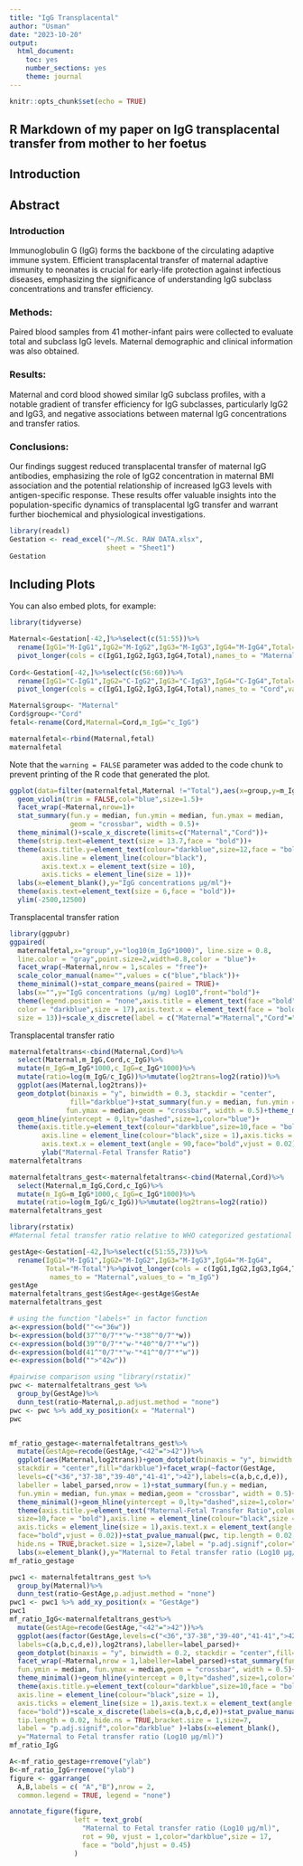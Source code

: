```yaml
---
title: "IgG Transplacental"
author: "Usman"
date: "2023-10-20"
output:
  html_document: 
    toc: yes
    number_sections: yes
    theme: journal
---
```


```r
knitr::opts_chunk$set(echo = TRUE)
```

## R Markdown of my paper on IgG transplacental transfer from mother to her foetus 

## **Introduction**

## **Abstract**

### **Introduction**

Immunoglobulin G (IgG) forms the backbone of the circulating adaptive immune system. Efficient transplacental transfer of maternal adaptive immunity to neonates is crucial for early-life protection against infectious diseases, emphasizing the significance of understanding IgG subclass concentrations and transfer efficiency.

### **Methods**: 

Paired blood samples from 41 mother-infant pairs were collected to evaluate total and subclass IgG levels. Maternal demographic and clinical information was also obtained.

### **Results**: 

Maternal and cord blood showed similar IgG subclass profiles, with a notable gradient of transfer efficiency for IgG subclasses, particularly IgG2 and IgG3, and negative associations between maternal IgG concentrations and transfer ratios.

### **Conclusions**: 

Our findings suggest reduced transplacental transfer of maternal IgG antibodies, emphasizing the role of IgG2 concentration in maternal BMI association and the potential relationship of increased IgG3 levels with antigen-specific response. These results offer valuable insights into the population-specific dynamics of transplacental IgG transfer and warrant further biochemical and physiological investigations.



```r
library(readxl)
Gestation <- read_excel("~/M.Sc. RAW DATA.xlsx", 
                        sheet = "Sheet1")
Gestation

```

## Including Plots

You can also embed plots, for example:
```r
library(tidyverse)
```


```r

Maternal<-Gestation[-42,]%>%select(c(51:55))%>%
  rename(IgG1="M-IgG1",IgG2="M-IgG2",IgG3="M-IgG3",IgG4="M-IgG4",Total="M-Total")%>%
  pivot_longer(cols = c(IgG1,IgG2,IgG3,IgG4,Total),names_to = "Maternal",values_to = "m_IgG")
          
Cord<-Gestation[-42,]%>%select(c(56:60))%>%
  rename(IgG1="C-IgG1",IgG2="C-IgG2",IgG3="C-IgG3",IgG4="C-IgG4",Total="C-Total")%>%
  pivot_longer(cols = c(IgG1,IgG2,IgG3,IgG4,Total),names_to = "Cord",values_to = "c_IgG")

Maternal$group<- "Maternal"
Cord$group<-"Cord"
fetal<-rename(Cord,Maternal=Cord,m_IgG="c_IgG")

maternalfetal<-rbind(Maternal,fetal)
maternalfetal
```

Note that the `warning = FALSE` parameter was added to the code chunk to prevent printing of the R code that generated the plot.
```r
ggplot(data=filter(maternalfetal,Maternal !="Total"),aes(x=group,y=m_IgG*1000))+
  geom_violin(trim = FALSE,col="blue",size=1.5)+
  facet_wrap(~Maternal,nrow=1)+
  stat_summary(fun.y = median, fun.ymin = median, fun.ymax = median,
               geom = "crossbar", width = 0.5)+
  theme_minimal()+scale_x_discrete(limits=c("Maternal","Cord"))+
  theme(strip.text=element_text(size = 13.7,face = "bold"))+
  theme(axis.title.y=element_text(colour="darkblue",size=12,face = "bold"),
        axis.line = element_line(colour="black"),
        axis.text.x = element_text(size = 10),
        axis.ticks = element_line(size = 1))+
  labs(x=element_blank(),y="IgG concentrations μg/ml")+
  theme(axis.text=element_text(size = 6,face = "bold"))+
  ylim(-2500,12500)
```

Transplacental transfer ration

```r
library(ggpubr)
ggpaired(
  maternalfetal,x="group",y="log10(m_IgG*1000)", line.size = 0.8,
  line.color = "gray",point.size=2,width=0.8,color = "blue")+
  facet_wrap(~Maternal,nrow = 1,scales = "free")+
  scale_color_manual(name="",values = c("blue","black"))+
  theme_minimal()+stat_compare_means(paired = TRUE)+
  labs(x="",y="IgG concentrations (µ/mg) Log10",front="bold")+
  theme(legend.position = "none",axis.title = element_text(face ="bold",
  color = "darkblue",size = 17),axis.text.x = element_text(face = "bold",
  size = 13))+scale_x_discrete(label = c("Maternal"="Maternal","Cord"="Cord"))

```


Transplacental transfer ratio


```r
maternalfetaltrans<-cbind(Maternal,Cord)%>%
  select(Maternal,m_IgG,Cord,c_IgG)%>%
  mutate(m_IgG=m_IgG*1000,c_IgG=c_IgG*1000)%>%
  mutate(ratio=log(m_IgG/c_IgG))%>%mutate(log2trans=log2(ratio))%>%
  ggplot(aes(Maternal,log2trans))+
  geom_dotplot(binaxis = "y", binwidth = 0.3, stackdir = "center",
               fill="darkblue")+stat_summary(fun.y = median, fun.ymin = median,
              fun.ymax = median,geom = "crossbar", width = 0.5)+theme_minimal()+
  geom_hline(yintercept = 0,lty="dashed",size=1,color="blue")+
  theme(axis.title.y=element_text(colour="darkblue",size=10,face = "bold"),
        axis.line = element_line(colour="black",size = 1),axis.ticks = element_line(size = 1),
        axis.text.x = element_text(angle = 90,face="bold",vjust = 0.02))+xlab("")+
        ylab("Maternal-Fetal Transfer Ratio")
maternalfetaltrans
```


```r

maternalfetaltrans_gest<-maternalfetaltrans<-cbind(Maternal,Cord)%>%
  select(Maternal,m_IgG,Cord,c_IgG)%>%
  mutate(m_IgG=m_IgG*1000,c_IgG=c_IgG*1000)%>%
  mutate(ratio=log(m_IgG/c_IgG))%>%mutate(log2trans=log2(ratio))
maternalfetaltrans_gest
```



```r
library(rstatix)
#Maternal fetal transfer ratio relative to WHO categorized gestational age

gestAge<-Gestation[-42,]%>%select(c(51:55,73))%>%
  rename(IgG1="M-IgG1",IgG2="M-IgG2",IgG3="M-IgG3",IgG4="M-IgG4",
         Total="M-Total")%>%pivot_longer(cols = c(IgG1,IgG2,IgG3,IgG4,Total),
          names_to = "Maternal",values_to = "m_IgG")
gestAge
maternalfetaltrans_gest$GestAge<-gestAge$GestAe
maternalfetaltrans_gest

# using the function "labels+" in factor function
a<-expression(bold(""<="36w"))
b<-expression(bold(37^"0/7"*"w-"*38^"0/7"*w))
c<-expression(bold(39^"0/7"*"w-"*40^"0/7"*"w"))
d<-expression(bold(41^"0/7"*"w-"*41^"0/7"*"w"))
e<-expression(bold("">"42w"))

#pairwise comparison using "library(rstatix)"
pwc <- maternalfetaltrans_gest %>%
  group_by(GestAge)%>%
  dunn_test(ratio~Maternal,p.adjust.method = "none")
pwc <- pwc %>% add_xy_position(x = "Maternal")
pwc


mf_ratio_gestage<-maternalfetaltrans_gest%>%
  mutate(GestAge=recode(GestAge,"<42"=">42"))%>%
  ggplot(aes(Maternal,log2trans))+geom_dotplot(binaxis = "y", binwidth = 0.15,
  stackdir = "center",fill="darkblue")+facet_wrap(~factor(GestAge,
  levels=c("<36","37-38","39-40","41-41",">42"),labels=c(a,b,c,d,e)),
  labeller = label_parsed,nrow = 1)+stat_summary(fun.y = median,
  fun.ymin = median, fun.ymax = median,geom = "crossbar", width = 0.5)+
  theme_minimal()+geom_hline(yintercept = 0,lty="dashed",size=1,color="blue")+
  theme(axis.title.y=element_text("Maternal-Fetal Transfer Ratio",colour="darkblue",
  size=10,face = "bold"),axis.line = element_line(colour="black",size = 1),
  axis.ticks = element_line(size = 1),axis.text.x = element_text(angle = 90,
  face="bold",vjust = 0.02))+stat_pvalue_manual(pwc, tip.length = 0.02, 
  hide.ns = TRUE,bracket.size = 1,size=7,label = "p.adj.signif",color="darkblue" )+
  labs(x=element_blank(),y="Maternal to Fetal transfer ratio (Log10 μg/ml)")
mf_ratio_gestage
```


```r
pwc1 <- maternalfetaltrans_gest %>%
  group_by(Maternal)%>%
  dunn_test(ratio~GestAge,p.adjust.method = "none")
pwc1 <- pwc1 %>% add_xy_position(x = "GestAge")
pwc1
mf_ratio_IgG<-maternalfetaltrans_gest%>%
  mutate(GestAge=recode(GestAge,"<42"=">42"))%>%
  ggplot(aes(factor(GestAge,levels=c("<36","37-38","39-40","41-41",">42"),
  labels=c(a,b,c,d,e)),log2trans),labeller=label_parsed)+
  geom_dotplot(binaxis = "y", binwidth = 0.2, stackdir = "center",fill="darkblue")+
  facet_wrap(~Maternal,nrow = 1,labeller=label_parsed)+stat_summary(fun.y = median, 
  fun.ymin = median, fun.ymax = median,geom = "crossbar", width = 0.5)+
  theme_minimal()+geom_hline(yintercept = 0,lty="dashed",size=1,color="blue")+
  theme(axis.title.y=element_text(colour="darkblue",size=10,face = "bold"),
  axis.line = element_line(colour="black",size = 1),
  axis.ticks = element_line(size = 1),axis.text.x = element_text(angle = 90,
  face="bold"))+scale_x_discrete(labels=c(a,b,c,d,e))+stat_pvalue_manual(pwc1,
  tip.length = 0.02, hide.ns = TRUE,bracket.size = 1,size=7,
  label = "p.adj.signif",color="darkblue" )+labs(x=element_blank(),
  y="Maternal to Fetal transfer ratio (Log10 μg/ml)")
mf_ratio_IgG
```



```r
A<-mf_ratio_gestage+rremove("ylab")
B<-mf_ratio_IgG+rremove("ylab")
figure <- ggarrange(
  A,B,labels = c( "A","B"),nrow = 2,
  common.legend = TRUE, legend = "none")

annotate_figure(figure, 
                left = text_grob(
                  "Maternal to Fetal transfer ratio (Log10 μg/ml)", 
                  rot = 90, vjust = 1,color="darkblue",size = 17,
                  face = "bold",hjust = 0.45)
                )
```

